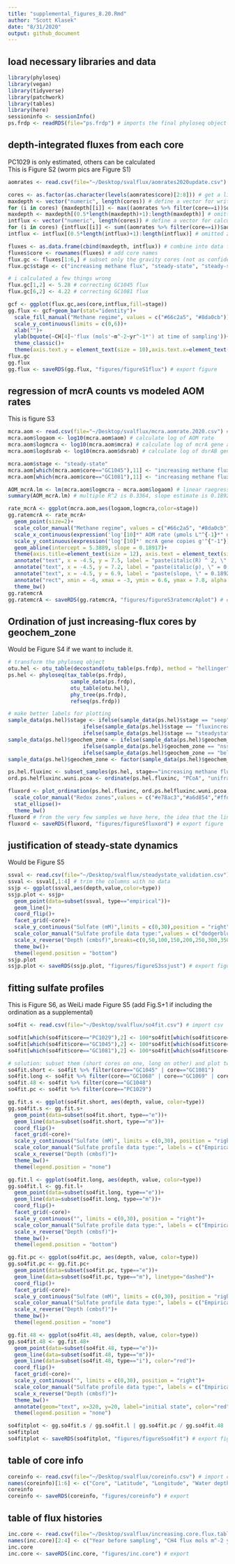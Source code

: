 ```yaml
---
title: "supplemental_figures_8.20.Rmd"
author: "Scott Klasek"
date: "8/31/2020"
output: github_document
---
```


## load necessary libraries and data
```r
library(phyloseq)
library(vegan)
library(tidyverse)
library(patchwork)
library(tables)
library(here)
sessioninfo <- sessionInfo()
ps.frdp <- readRDS(file="ps.frdp") # imports the final phyloseq object
```

## depth-integrated fluxes from each core
PC1029 is only estimated, others can be calculated  
This is Figure S2 (worm pics are Figure S1)   

```r
aomrates <- read.csv(file="~/Desktop/svalflux/aomrates2020update.csv") # import csv

cores <- as.factor(as.character(levels(aomrates$core)[2:8])) # get a list of the cores
maxdepth <- vector("numeric", length(cores)) # define a vector for writing max depths
for (i in cores) {maxdepth[[i]] <- max((aomrates %>% filter(core==i))$depth)} # for-loop to calculate max depth
maxdepth <- maxdepth[(0.5*length(maxdepth)+1):length(maxdepth)] # omitted zero values
intflux <- vector("numeric", length(cores)) # define a vector for calculating fluxes
for (i in cores) {intflux[[i]] <- sum((aomrates %>% filter(core==i))$aom)*(1e4 * 365 / 1e9)} # for-loop to calculate flux (converting micromoles per L per day to moles per m^2 per year)
intflux <- intflux[(0.5*length(intflux)+1):length(intflux)] # omitted zero values

fluxes <- as.data.frame(cbind(maxdepth, intflux)) # combine into data frame
fluxes$core <- rownames(fluxes) # add core names
flux.gc <- fluxes[1:6,] # subset only the gravity cores (not as confident about the rates for PC1029)
flux.gc$stage <- c("increasing methane flux", "steady-state", "steady-state", "steady-state", "steady-state", "increasing methane flux") # add stage

# i calculated a few things wrong
flux.gc[1,2] <- 5.28 # correcting GC1045 flux
flux.gc[6,2] <- 4.22 # correcting GC1081 flux

gcf <- ggplot(flux.gc,aes(core,intflux,fill=stage))
gg.flux <- gcf+geom_bar(stat="identity")+
  scale_fill_manual("Methane regime", values = c("#66c2a5", "#8da0cb"))+
  scale_y_continuous(limits = c(0,6))+
  xlab("")+
  ylab(bquote(~CH[4]~'flux (mols'~m^-2~yr^-1*') at time of sampling'))+
  theme_classic()+
  theme(axis.text.y = element_text(size = 10),axis.text.x=element_text(angle = 45, hjust = 1,size=12))
flux.gc
gg.flux
gg.flux <- saveRDS(gg.flux, "figures/figureS1flux") # export figure
```

## regression of mcrA counts vs modeled AOM rates
This is figure S3   

```r
mcra.aom <- read.csv(file="~/Desktop/svalflux/mcra.aomrate.2020.csv") # import csv
mcra.aom$logaom <- log10(mcra.aom$aom) # calculate log of AOM rate
mcra.aom$logmcra <- log10(mcra.aom$mcra) # calculate log of mcrA gene abundance
mcra.aom$logdsrab <- log10(mcra.aom$dsrab) # calculate log of dsrAB gene abundance

mcra.aom$stage <- "steady-state"
mcra.aom[which(mcra.aom$core=="GC1045"),11] <- "increasing methane flux"
mcra.aom[which(mcra.aom$core=="GC1081"),11] <- "increasing methane flux"

AOM_mcrA.lm <- lm(mcra.aom$logmcra ~ mcra.aom$logaom) # linear raegression
summary(AOM_mcrA.lm) # multiple R^2 is 0.3364, slope estimate is 0.1892, and slope p-value is 0.00021 ***

rate_mcrA <- ggplot(mcra.aom,aes(logaom,logmcra,color=stage)) 
gg.ratemcrA <- rate_mcrA+
  geom_point(size=2)+
  scale_color_manual("Methane regime", values = c("#66c2a5", "#8da0cb"))+
  scale_x_continuous(expression('log'[10]*" AOM rate (µmols L"^{-1}*" day"^{-1}*")"))+
  scale_y_continuous(expression('log'[10]*' mcrA gene copies g'^{"-1"}))+
  geom_abline(intercept = 5.3889, slope = 0.18917)+
  theme(axis.title=element_text(size = 12), axis.text = element_text(size = 11), legend.title = element_text(size = 12), legend.text = element_text(size = 10))+
  annotate("text", x = -4.5, y = 7.5, label = "paste(italic(R) ^ 2, \" = 0.3364\")", parse = TRUE)+
  annotate("text", x = -4.5, y = 7.2, label = "paste(italic(p), \" = 0.00021\")", parse = TRUE)+
  annotate("text", x = -4.5, y = 6.9, label = "paste(slope, \" = 0.1892\")", parse = TRUE)+
  annotate("rect", xmin = -6, xmax = -3, ymin = 6.6, ymax = 7.8, alpha = .2)+
  theme_bw()
gg.ratemcrA 
gg.ratemcrA <- saveRDS(gg.ratemcrA, "figures/figureS3ratemcrAplot") # export figure
```

## Ordination of just increasing-flux cores by geochem_zone
Would be Figure S4 if we want to include it.  

```r
# transform the phyloseq object
otu.hel <- otu_table(decostand(otu_table(ps.frdp), method = "hellinger"), taxa_are_rows=FALSE)
ps.hel <- phyloseq(tax_table(ps.frdp),
                    sample_data(ps.frdp),
                    otu_table(otu.hel),
                    phy_tree(ps.frdp),
                    refseq(ps.frdp)) 

# make better labels for plotting
sample_data(ps.hel)$stage <- ifelse(sample_data(ps.hel)$stage == "seep", "active methane seepage",
                        ifelse(sample_data(ps.hel)$stage == "fluxincreasing", "increasing methane flux",
                        ifelse(sample_data(ps.hel)$stage == "steadystate", "steady-state", NA)))
sample_data(ps.hel)$geochem_zone <- ifelse(sample_data(ps.hel)$geochem_zone == "lin", "linear SR zone",
                        ifelse(sample_data(ps.hel)$geochem_zone == "nss", "nonlinear SR zone",
                        ifelse(sample_data(ps.hel)$geochem_zone == "below", "below SMT", NA)))
sample_data(ps.hel)$geochem_zone <- factor(sample_data(ps.hel)$geochem_zone, levels = c("linear SR zone", "nonlinear SR zone", "below SMT")) 

ps.hel.fluxinc <- subset_samples(ps.hel, stage=="increasing methane flux") # subset for samples experiencing methane flux increase
ord.ps.helfluxinc.wuni.pcoa <- ordinate(ps.hel.fluxinc, "PCoA", "unifrac", weighted=TRUE) # ordinate

fluxord <- plot_ordination(ps.hel.fluxinc, ord.ps.helfluxinc.wuni.pcoa, color = "geochem_zone")+
  scale_color_manual("Redox zones",values = c("#e78ac3","#a6d854","#ffd92f"))+
  stat_ellipse()+
  theme_bw()
fluxord # from the very few samples we have here, the idea that the linear SR zone is the outlier is supported
fluxord <- saveRDS(fluxord, "figures/figureSfluxord") # export figure
```

## justification of steady-state dynamics 
Would be Figure S5   
```r
ssval <- read.csv(file="~/Desktop/svalflux/steadystate_validation.csv") # import csv
ssval <- ssval[,1:4] # trim the columns with no data
ssjp <- ggplot(ssval,aes(depth,value,color=type))
ssjp.plot <- ssjp+
  geom_point(data=subset(ssval, type=="empirical"))+
  geom_line()+
  coord_flip()+
  facet_grid(~core)+
  scale_y_continuous("Sulfate (mM)",limits = c(0,30),position = "right")+
  scale_color_manual("Sulfate profile data type:",values = c("dodgerblue1","black"))+
  scale_x_reverse("Depth (cmbsf)",breaks=c(0,50,100,150,200,250,300,350),limits=c(350,0))+
  theme_bw()+
  theme(legend.position = "bottom")
ssjp.plot
ssjp.plot <- saveRDS(ssjp.plot, "figures/figureS3ssjust") # export figure
```

## fitting sulfate profiles 
This is Figure S6, as WeiLi made Figure S5   (add Fig.S+1 if including the ordination as a supplemental)   

```r
so4fit <- read.csv(file="~/Desktop/svalflux/so4fit.csv") # import csv

so4fit[which(so4fit$core=="PC1029"),2] <- 100*so4fit[which(so4fit$core=="PC1029"),2] # oops these depths were in meters. fixed
so4fit[which(so4fit$core=="GC1045"),2] <- 100*so4fit[which(so4fit$core=="GC1045"),2]
so4fit[which(so4fit$core=="GC1081"),2] <- 100*so4fit[which(so4fit$core=="GC1081"),2]

# solution: subset them (short cores on one, long on other) and plot two with patchwork
so4fit.short <- so4fit %>% filter(core=="GC1045" | core=="GC1081")
so4fit.long <- so4fit %>% filter(core=="GC1068" | core=="GC1069" | core=="GC1070")
so4fit.48 <- so4fit %>% filter(core=="GC1048")
so4fit.pc <- so4fit %>% filter(core=="PC1029")

gg.fit.s <- ggplot(so4fit.short, aes(depth, value, color=type))
gg.so4fit.s <- gg.fit.s+
  geom_point(data=subset(so4fit.short, type=="e"))+
  geom_line(data=subset(so4fit.short, type=="m"))+
  coord_flip()+
  facet_grid(~core)+
  scale_y_continuous("Sulfate (mM)", limits = c(0,30), position = "right")+
  scale_color_manual("Sulfate profile data type:", labels = c("Empirical", "Modeled"), values = c("dodgerblue1","black"))+
  scale_x_reverse("Depth (cmbsf)")+
  theme_bw()+
  theme(legend.position = "none")

gg.fit.l <- ggplot(so4fit.long, aes(depth, value, color=type))
gg.so4fit.l <- gg.fit.l+
  geom_point(data=subset(so4fit.long, type=="e"))+
  geom_line(data=subset(so4fit.long, type=="m"))+
  coord_flip()+
  facet_grid(~core)+
  scale_y_continuous("", limits = c(0,30), position = "right")+
  scale_color_manual("Sulfate profile data type:", labels = c("Empirical", "Modeled"), values = c("dodgerblue1","black"))+
  scale_x_reverse("Depth (cmbsf)")+
  theme_bw()+
  theme(legend.position = "bottom")

gg.fit.pc <- ggplot(so4fit.pc, aes(depth, value, color=type))
gg.so4fit.pc <- gg.fit.pc+
  geom_point(data=subset(so4fit.pc, type=="e"))+
  geom_line(data=subset(so4fit.pc, type=="m"), linetype="dashed")+
  coord_flip()+
  facet_grid(~core)+
  scale_y_continuous("Sulfate (mM)", limits = c(0,30), position = "right")+
  scale_color_manual("Sulfate profile data type:", labels = c("Empirical", "Modeled"), values = c("dodgerblue1","black"))+
  scale_x_reverse("Depth (cmbsf)")+
  theme_bw()+
  theme(legend.position = "none")

gg.fit.48 <- ggplot(so4fit.48, aes(depth, value, color=type))
gg.so4fit.48 <- gg.fit.48+
  geom_point(data=subset(so4fit.48, type=="e"))+
  geom_line(data=subset(so4fit.48, type=="m"))+
  geom_line(data=subset(so4fit.48, type=="i"), color="red")+
  coord_flip()+
  facet_grid(~core)+
  scale_y_continuous("", limits = c(0,30), position = "right")+
  scale_color_manual("Sulfate profile data type:", labels = c("Empirical", "Modeled"), values = c("dodgerblue1","black"))+
  scale_x_reverse("Depth (cmbsf)")+
  theme_bw()+
  annotate(geom="text", x=320, y=20, label="initial state", color="red")+
  theme(legend.position = "none")

so4fitplot <- gg.so4fit.s / gg.so4fit.l | gg.so4fit.pc / gg.so4fit.48
so4fitplot
so4fitplot <- saveRDS(so4fitplot, "figures/figureSso4fit") # export figure
```

## table of core info
```r
coreinfo <- read.csv(file="~/Desktop/svalflux/coreinfo.csv") # import csv
names(coreinfo)[1:6] <- c("Core", "Latitude", "Longitude", "Water depth (m)", "Core recovery (cm)", "SMT depth (cm)")
coreinfo
coreinfo <- saveRDS(coreinfo, "figures/coreinfo") # export
```

## table of flux histories 
```r
inc.core <- read.csv(file="~/Desktop/svalflux/increasing.core.flux.table.csv") # import csv
names(inc.core)[2:4] <- c("Year before sampling", "CH4 flux mols m^-2 yr ^-1", "Peak AOM depth (cm)") # rename columns to be more legible
inc.core
inc.core <- saveRDS(inc.core, "figures/inc.core") # export
```